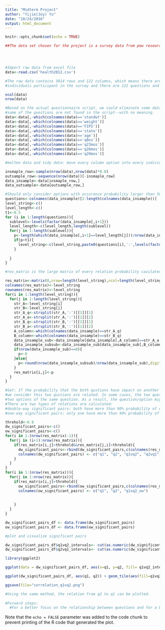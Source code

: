 ```yaml
---
title: "Midterm Project"
author: "Yijie(Joy) Yu"
date: "10/24/2016"
output: html_document
---
```


```r
knitr::opts_chunk$set(echo = TRUE)
```


```r
##The data set chosen for the project is a survey data from pew research website. This raw data is about the Internet usage on finding health information. The survey is a called survey that raw data are basically categorical based on different options in different questions. The sample space contains 3014 rows with 122 columns representing the questions and options of the questionnaire. The purpose of this project is to find out the correlation between every question and every option of the questions, in order to improve the questionnaire for a more effective future survey. However, based on the raw data, questions are asked over the phone and most of the answer are categorical that without numerical correlations. We can only access the relation of the every data based on the probability of occurrence. Running over all the participants of survey, if the probabilities of occurrence between two questions are both are larger than 90%, we assume the two questions are double-way significant pairs. Less significantly, if there is only one probability of occurrence between two questions is larger than 90%, the pair will be consider as one-way significant, which is less important but still meaningful. For data cleaning, we follow the tidy date rules that make further analysis more convenient. Also, in order to get rid of the meaningless data, we consider the columns with no questions can be found in questionnaire script as invalid and should be eliminated. 




#Import raw data from excel file
data<-read.csv('health2012.csv')

#The raw data contains 3014 rows and 122 columns, which means there are 3014
#individuals participant in the survey and there are 122 questions and options in the questionnaire

ncol(data)
nrow(data)

#Based on the actual questionnaire script, we could eliminate some data that is not categorical and
#some of the questions are not found in the script--with no meaning.
data<-data[,-which(colnames(data)=='standwt')]
data<-data[,-which(colnames(data)=='weight')]
data<-data[,-which(colnames(data)=='FIPS')]
data<-data[,-which(colnames(data)=='state')]
data<-data[,-which(colnames(data)=='age')]
data<-data[,-which(colnames(data)=='q8os')]
data<-data[,-which(colnames(data)=='q23mos')]
data<-data[,-which(colnames(data)=='q26mos')]
data<-data[,-which(colnames(data)=='q29mos')]

#molten data and tidy data: move every column option into every individual interviewee.

insmaple_row<-sample(nrow(data),nrow(data)*0.8)
outsample_row<-sequence(nrow(data))[-insmaple_row]
data_insample<-data[insmaple_row,]
data_outsample<-data[outsample_row,]

#Should only consider options with occurance probability larger than 50%, so limit the sample that has to run the loop.
questions<-colnames(data_insample)[2:length(colnames(data_insample))]
level_string<-c()
level_length<-c()
t1<-0.5
for (i in 1:length(questions)){
  sublevel<-levels(factor(data_insample[,i+1]))
  level_length<-c(level_length,length(sublevel))
  for(j in 1:length(sublevel)){
    p<-length(which(data_insample[,i+1]==level_length[j]))/nrow(data_insample)
    if(p>t1){
      level_string<-c(level_string,paste0(questions[i],':',levels(factor(data_insample[,i+1]))[j]))
    }
    
  }
}

#res_matrix is the large matrix of every relation probability caculated and listed based on the clean data.

res_matrix<-matrix(0,nrow=length(level_string),ncol=length(level_string))
colnames(res_matrix)<-level_string
rownames(res_matrix)<-level_string
for(i in 1:length(level_string)){
  for(j in 1:length(level_string)){
    str_A<-level_string[i]
    str_B<-level_string[j]
    str_A_q<-strsplit(str_A,':')[[1]][1]
    str_A_a<-strsplit(str_A,':')[[1]][2]
    str_B_q<-strsplit(str_B,':')[[1]][1]
    str_B_a<-strsplit(str_B,':')[[1]][2]
    A_column<-which(colnames(data_insample)==str_A_q)
    B_column<-which(colnames(data_insample)==str_B_q)
    data_insample_sub<-data_insample[data_insample[,A_column]==str_A_a,]
    data_insample_subsub<-data_insample_sub[data_insample_sub[,B_column]==str_B_a,]
    if(nrow(data_insample_sub)==0){
      p<-0
    }else{
      p<-round(nrow(data_insample_subsub)/nrow(data_insample_sub),digits = 4)
    }
    res_matrix[i,j]<-p
  }
}

#Set: If the probability that the both qustions have impact on another is larfer than 90%, 
#we consider this two qustions are related. In some cases, the two questions could be
#two options of the same question. As a result, the question/option might be eliminated in the future questionnaire.
#There are two types of relations are calculated: 
#double-way significant pairs: both have more than 90% probability of occurance of each other.
#one-way significant pairs: only one have more than 90% probability of occurance of another.

threhold<-0.9
dw_significant_pairs<-c()
ow_significant_pairs<-c()
for(i in 1:(nrow(res_matrix)-1)){
  for(j in (i+1):nrow(res_matrix)){
    if(res_matrix[i,j]>threhold&&res_matrix[j,i]>threhold){
      dw_significant_pairs<-rbind(dw_significant_pairs,c(colnames(res_matrix)[i],colnames(res_matrix)[j],res_matrix[i,j],res_matrix[j,i]))
      colnames(dw_significant_pairs) <- c("q1", "q2", "q1vq2", "q2vq1")
    }
  }
}
for(i in 1:(nrow(res_matrix))){
  for(j in 1:nrow(res_matrix)){
    if(res_matrix[i,j]>threhold){
      ow_significant_pairs<-rbind(ow_significant_pairs,c(colnames(res_matrix)[i],colnames(res_matrix)[j],res_matrix[i,j]))
      colnames(ow_significant_pairs) <- c("q1", "q2", "q1vq2_ow")
      
        
    }
  }
}

dw_significant_pairs_df <- data.frame(dw_significant_pairs)
ow_significant_pairs_df <- data.frame(ow_significant_pairs)

#plot and visualize significant pairs

dw_significant_pairs_df$q1vq2_intervals<- cut(as.numeric(dw_significant_pairs_df$q1vq2) , 5, label=c("(0.9,0.92)","(0.92,0.94)","(0.94,0.96)","(0.96,0.98)","(0.98,1)"))
dw_significant_pairs_df$q2vq1_intervals<- cut(as.numeric(dw_significant_pairs_df$q2vq1) , 5, label=c("(0.9,0.92)","(0.92,0.94)","(0.94,0.96)","(0.96,0.98)","(0.98,1)"))

library(ggplot2)

ggplot(data = dw_significant_pairs_df, aes(x=q1, y=q2, fill= q1vq2_intervals)) + geom_tile()

ggplot(dw_significant_pairs_df, aes(q1, q2)) + geom_tile(aes(fill=q1vq2_intervals),colour="black") + scale_fill_brewer(palette = "RdYlGn",name="Correlation") 

ggsave(file="correlation_q1vq2.png")

#Using the same method, the relation from q2 to q1 can be plotted.
  
#Forward steps:
  #For a better focus on the relationship between questions and for a better efficiency of this data organization, some columns of the raw data have been eliminated.  For example, the “age” tab could be separate into different age categories instead of using all numbers from 18 to 100 or just eliminating the age data. We can do a separate research on the relationship between ages and the answers of questions.


```

Note that the `echo = FALSE` parameter was added to the code chunk to prevent printing of the R code that generated the plot.
